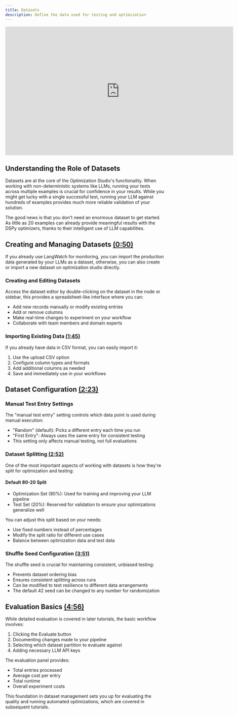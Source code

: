 ```yaml
---
title: Datasets
description: Define the data used for testing and optimization
---
```


<iframe
  width="720"
  height="405"
  src="https://www.youtube.com/embed/BnHQkZlCJLw"
  title="YouTube video player"
  frameborder="0"
  allow="accelerometer; autoplay; clipboard-write; encrypted-media; gyroscope; picture-in-picture"
  allowFullScreen
></iframe>

## Understanding the Role of Datasets

Datasets are at the core of the Optimization Studio's functionality. When working with non-deterministic systems like LLMs, running your tests across multiple examples is crucial for confidence in your results. While you might get lucky with a single successful test, running your LLM against hundreds of examples provides much more reliable validation of your solution.

The good news is that you don't need an enormous dataset to get started. As little as 20 examples can already provide meaningful results with the DSPy optimizers, thanks to their intelligent use of LLM capabilities.

## Creating and Managing Datasets [(0:50)](https://www.youtube.com/watch?v=BnHQkZlCJLw&t=50s)

If you already use LangWatch for monitoring, you can import the production data generated by your LLMs as a dataset, otherwise, you can also create or import a new dataset on optimization studio directly.

### Creating and Editing Datasets

Access the dataset editor by double-clicking on the dataset in the node or sidebar, this provides a spreadsheet-like interface where you can:
- Add new records manually or modify existing entries
- Add or remove columns
- Make real-time changes to experiment on your workflow
- Collaborate with team members and domain experts


### Importing Existing Data [(1:45)](https://www.youtube.com/watch?v=BnHQkZlCJLw&t=105s)
If you already have data in CSV format, you can easily import it:
1. Use the upload CSV option
2. Configure column types and formats
3. Add additional columns as needed
4. Save and immediately use in your workflows

## Dataset Configuration [(2:23)](https://www.youtube.com/watch?v=BnHQkZlCJLw&t=143s)

### Manual Test Entry Settings
The "manual test entry" setting controls which data point is used during manual execution:
- "Random" (default): Picks a different entry each time you run
- "First Entry": Always uses the same entry for consistent testing
- This setting only affects manual testing, not full evaluations

### Dataset Splitting [(2:52)](https://www.youtube.com/watch?v=BnHQkZlCJLw&t=172s)

One of the most important aspects of working with datasets is how they're split for optimization and testing:

#### Default 80-20 Split
- Optimization Set (80%): Used for training and improving your LLM pipeline
- Test Set (20%): Reserved for validation to ensure your optimizations generalize well

You can adjust this split based on your needs:
- Use fixed numbers instead of percentages
- Modify the split ratio for different use cases
- Balance between optimization data and test data

### Shuffle Seed Configuration [(3:51)](https://www.youtube.com/watch?v=BnHQkZlCJLw&t=231s)

The shuffle seed is crucial for maintaining consistent, unbiased testing:
- Prevents dataset ordering bias
- Ensures consistent splitting across runs
- Can be modified to test resilience to different data arrangements
- The default 42 seed can be changed to any number for randomization

## Evaluation Basics [(4:56)](https://www.youtube.com/watch?v=BnHQkZlCJLw&t=296s)

While detailed evaluation is covered in later tutorials, the basic workflow involves:
1. Clicking the Evaluate button
2. Documenting changes made to your pipeline
3. Selecting which dataset partition to evaluate against
4. Adding necessary LLM API keys

The evaluation panel provides:
- Total entries processed
- Average cost per entry
- Total runtime
- Overall experiment costs

This foundation in dataset management sets you up for evaluating the quality and running automated optimizations, which are covered in subsequent tutorials.